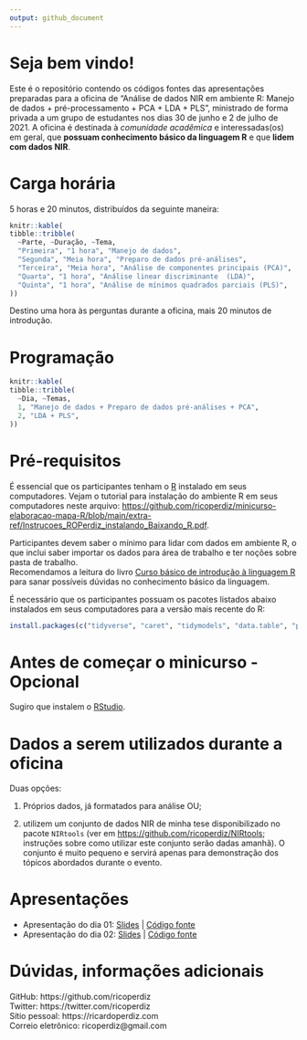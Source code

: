 ```yaml
---
output: github_document
---
```


# Seja bem vindo!

Este é o repositório contendo os códigos fontes das apresentações preparadas para a oficina de "Análise de dados NIR em ambiente R: Manejo de dados + pré-processamento + PCA + LDA + PLS", ministrado de forma privada a um grupo de estudantes nos dias 30 de junho e 2 de julho de 2021.
A oficina é destinada à *comunidade acadêmica* e interessadas(os) em geral, que **possuam conhecimento básico da linguagem R** e  que **lidem com dados NIR**.  

# Carga horária

5 horas e 20 minutos, distribuídos da seguinte maneira:

```r
knitr::kable(
tibble::tribble(
  ~Parte, ~Duração, ~Tema,
  "Primeira", "1 hora", "Manejo de dados",
  "Segunda", "Meia hora", "Preparo de dados pré-análises",
  "Terceira", "Meia hora", "Análise de componentes principais (PCA)",
  "Quarta", "1 hora", "Análise linear discriminante  (LDA)",
  "Quinta", "1 hora", "Análise de mínimos quadrados parciais (PLS)",
))
```

Destino uma hora às perguntas durante a oficina, mais 20 minutos de introdução.  

# Programação

```r
knitr::kable(
tibble::tribble(
  ~Dia, ~Temas,
  1, "Manejo de dados + Preparo de dados pré-análises + PCA",
  2, "LDA + PLS",
))
```

# Pré-requisitos

É essencial que os participantes tenham o [R](http://www.r-project.org) instalado em seus computadores.
Vejam o tutorial para instalação do ambiente R em seus computadores neste arquivo: [https://github.com/ricoperdiz/minicurso-elaboracao-mapa-R/blob/main/extra-ref/Instrucoes_ROPerdiz_instalando_Baixando_R.pdf](https://github.com/ricoperdiz/minicurso-elaboracao-mapa-R/blob/main/extra-ref/Instrucoes_ROPerdiz_instalando_Baixando_R.pdf).  

Participantes devem saber o mínimo para lidar com dados em ambiente R, o que inclui saber importar os dados para área de trabalho e ter noções sobre pasta de trabalho.  
Recomendamos a leitura do livro [Curso básico de introdução à linguagem R](https://intror.netlify.app) para sanar possíveis dúvidas no conhecimento básico da linguagem.  

É necessário que os participantes possuam os pacotes listados abaixo instalados em seus computadores para a versão mais recente do R:  

```r
install.packages(c("tidyverse", "caret", "tidymodels", "data.table", "pls"), dependencies = TRUE)
```

# Antes de começar o minicurso - Opcional

Sugiro que instalem o [RStudio](https://www.rstudio.com/products/rstudio/download/).  

# Dados a serem utilizados durante a oficina

Duas opções: 

1) Próprios dados, já formatados para análise OU;  

2) utilizem um conjunto de dados NIR de minha tese disponibilizado no pacote `NIRtools` (ver em <https://github.com/ricoperdiz/NIRtools>; instruções sobre como utilizar este conjunto serão dadas amanhã). O conjunto é muito pequeno e servirá apenas para demonstração dos tópicos abordados durante o evento.  

# Apresentações

* Apresentação do dia 01: [Slides](https://oficina-dados-nir-dia01.netlify.app) | [Código fonte](https://gitlab.com/ricoperdiz/oficina-dados-nir/-/blob/main/01_dia1/index.Rmd)  
* Apresentação do dia 02: [Slides](https://oficina-dados-nir-dia02.netlify.app) | [Código fonte](https://gitlab.com/ricoperdiz/oficina-dados-nir/-/blob/main/02_dia2/index.Rmd)  

# Dúvidas, informações adicionais

GitHub: https://github.com/ricoperdiz  
Twitter: https://twitter.com/ricoperdiz  
Sítio pessoal: https://ricardoperdiz.com  
Correio eletrônico: ricoperdiz@gmail.com  
